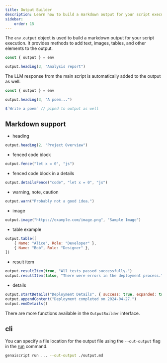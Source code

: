 ```yaml
---
title: Output Builder
description: Learn how to build a markdown output for your script execution
sidebar:
    order: 15
---
```


The `env.output` object is used to build a markdown output for your script execution. It provides methods to add text, images, tables, and other elements to the output.

```js
const { output } = env

output.heading(3, "Analysis report")
```

The LLM response from the main script is automatically added to the output as well.

```js
const { output } = env

output.heading(3, "A poem...")

$`Write a poem` // piped to output as well
```

## Markdown support

- heading

```javascript
output.heading(2, "Project Overview")
```

- fenced code block

```javascript
output.fence("let x = 0", "js")
```

- fenced code block in a details

```js
output.detailsFence("code", "let x = 0", "js")
```

- warning, note, caution

```js
output.warn("Probably not a good idea.")
```

- image

```javascript
output.image("https://example.com/image.png", "Sample Image")
```

- table example

```javascript
output.table([
    { Name: "Alice", Role: "Developer" },
    { Name: "Bob", Role: "Designer" },
])
```

- result item

```js
output.resultItem(true, "All tests passed successfully.")
output.resultItem(false, "There were errors in the deployment process.")
```

- details

```javascript
output.startDetails("Deployment Details", { success: true, expanded: true })
output.appendContent("Deployment completed on 2024-04-27.")
output.endDetails()
```

There are more functions available in the `OutputBuilder` interface.

## cli

You can specify a file location for the output file using the `--out-output` flag in the [run](/genaiscript/reference/cli/run) command.

```sh
genaiscript run ... --out-output ./output.md
```

